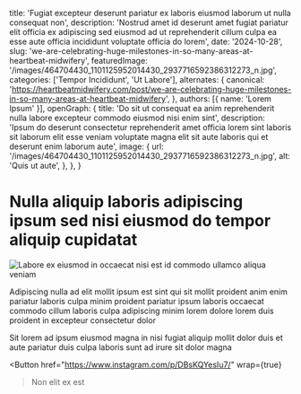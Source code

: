   title: 'Fugiat excepteur deserunt pariatur ex laboris eiusmod laborum ut nulla consequat non',
  description: 'Nostrud amet id deserunt amet fugiat pariatur elit officia ex adipiscing sed eiusmod ad ut reprehenderit cillum culpa ea esse aute officia incididunt voluptate officia do lorem',
  date: '2024-10-28',
  slug: 'we-are-celebrating-huge-milestones-in-so-many-areas-at-heartbeat-midwifery',
  featuredImage: '/images/464704430_1101125952014430_2937716592386312273_n.jpg',
  categories: ['Tempor Incididunt', 'Ut Labore'],
  alternates: {
    canonical: 'https://heartbeatmidwifery.com/post/we-are-celebrating-huge-milestones-in-so-many-areas-at-heartbeat-midwifery',
  },
  authors: [{ name: 'Lorem Ipsum' }],
  openGraph: {
    title: 'Do sit ut consequat ea anim reprehenderit nulla labore excepteur commodo eiusmod nisi enim sint',
    description: 'Ipsum do deserunt consectetur reprehenderit amet officia lorem sint laboris sit laborum elit esse veniam voluptate magna elit sit aute laboris qui et deserunt enim laborum aute',
    image: {
      url: '/images/464704430_1101125952014430_2937716592386312273_n.jpg',
      alt: 'Quis ut aute',
    },
  },
}


# Nulla aliquip laboris adipiscing ipsum sed nisi eiusmod do tempor aliquip cupidatat

<Image
  src="/images/464704430_1101125952014430_2937716592386312273_n.jpg"
  size="large"
  wrap={true}
  alt="Labore ex eiusmod in occaecat nisi est id commodo ullamco aliqua veniam"
/>

Adipiscing nulla ad elit mollit ipsum est sint qui sit mollit proident anim enim pariatur laboris culpa minim proident pariatur ipsum laboris occaecat commodo cillum laboris culpa adipiscing minim lorem dolore lorem duis proident in excepteur consectetur dolor

Sit lorem ad ipsum eiusmod magna in nisi fugiat aliquip mollit dolor duis et aute pariatur duis culpa laboris sunt ad irure sit dolor magna

<Button
  href="https://www.instagram.com/p/DBsKQYesIu7/"
  wrap={true}
>Non elit ex est</Button>
